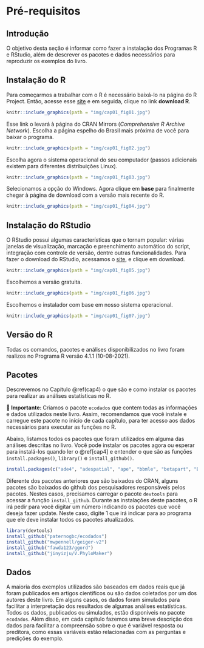 # Pré-requisitos {#cap1}

## Introdução

O objetivo desta seção é informar como fazer a instalação dos Programas R e RStudio, além de descrever os pacotes e dados necessários para reproduzir os exemplos do livro.

## Instalação do R

Para começarmos a trabalhar com o R é necessário baixá-lo na página do R Project. Então, acesse esse [site](http://www.r-project.org) e em seguida, clique no link **download R**.

```r
knitr::include_graphics(path = "img/cap01_fig01.jpg")
```


Esse link o levará à página do CRAN Mirrors (*Comprehensive R Archive Network*). Escolha a página espelho do Brasil mais próxima de você para baixar o programa.

```r
knitr::include_graphics(path = "img/cap01_fig02.jpg")
```

Escolha agora o sistema operacional do seu computador (passos adicionais existem para diferentes distribuições Linux).

```r
knitr::include_graphics(path = "img/cap01_fig03.jpg")
```

Selecionamos a opção do Windows. Agora clique em **base** para finalmente chegar à página de download com a versão mais recente do R.

```r
knitr::include_graphics(path = "img/cap01_fig04.jpg")
```

## Instalação do RStudio

O RStudio possui algumas características que o tornam popular: várias janelas de visualização, marcação e preenchimento automático do script, integração com controle de versão, dentre outras funcionalidades. Para fazer o download do RStudio, acessamos o [site](https://rstudio.com/products/rstudio/download/#download), e clique em download.

```r
knitr::include_graphics(path = "img/cap01_fig05.jpg")
```

Escolhemos a versão gratuita.

```r
knitr::include_graphics(path = "img/cap01_fig06.jpg")
```

Escolhemos o instalador com base em nosso sistema operacional.

```r
knitr::include_graphics(path = "img/cap01_fig07.jpg")
```


## Versão do R

Todas os comandos, pacotes e análises disponibilizados no livro foram realizos no Programa R versão 4.1.1 (10-08-2021).

## Pacotes

Descrevemos no Capítulo \@ref(cap4) o que são e como instalar os pacotes para realizar as análises estatísticas no R.

::: {.alert .alert-info}
<strong> 📝 Importante: </strong> Criamos o pacote `ecodados` que contem todas as informações e dados utilizados neste livro. Assim, recomendamos que você instale e carregue este pacote no início de cada capítulo, para ter acesso aos dados necessários para executar as funções no R.
:::

Abaixo, listamos todos os pacotes que foram utilizados em alguma das análises descritas no livro. Você pode instalar os pacotes agora ou esperar para instalá-los quando ler o \@ref[cap4] e entender o que são as funções `install.packages()`, `library()` e `install_github()`.

```r
install.packages(c("ade4", "adespatial", "ape", "bbmle", "betapart", "BiodiversityR", "car", "cati", "datasauRus", "devtools", "DHARMa", "dplyr", "emmeans", "factoextra", "FactoMineR", "fasterize", "FD", "forcats", "geobr", "GGally", "ggExtra", "ggforce", "ggord", "ggplot2", "ggpubr", "ggrepel", "ggspatial", "glmmTMB", "grid", "gridExtra", "here", "hillR", "iNEXT", "janitor", "kableExtra", "knitr", "labdsv", "lattice", "leaflet", "lmtest", "lsmeans", "lubridate", "mapview", "MASS", "MuMIn", "nlme", "ordinal", "palmerpenguins", "performance", "pez", "phyloregion", "phytools", "picante", "piecewiseSEM", "purrr", "pvclust", "raster", "readr", "reshape2", "rgdal" , "rnaturalearth", "RVAideMemoire", "sciplot", "sf", "sidrar", "sjPlot", "spData", "spdep", "stringr", "SYNCSA", "tibble", "tidyr", "tidyverse", "tmap", "tmaptools", "TPD", "vegan", "viridis", "visdat"), dependencies = TRUE)
```

Diferente dos pacotes anteriores que são baixados do CRAN, alguns pacotes são baixados do github dos pesquisadores responsáveis pelos pacotes. Nestes casos, precisamos carregar o pacote `devtools` para acessar a função `install_github`. Durante as instalações deste pacotes, o R irá pedir para você digitar um número indicando os pacotes que você deseja fazer update. Neste caso, digite 1 que irá indicar para ao programa que ele deve instalar todos os pacotes atualizados.

```r
library(devtools) 
install_github("paternogbc/ecodados")
install_github("mwpennell/geiger-v2")
install_github("fawda123/ggord")
install_github("jinyizju/V.PhyloMaker")
```

## Dados

A maioria dos exemplos utilizados são baseados em dados reais que já foram publicados em artigos científicos ou são dados coletados por um dos autores deste livro. Em alguns casos, os dados foram simulados para facilitar a interpretação dos resultados de algumas análises estatísticas. Todos os dados, publicados ou simulados, estão disponíveis no pacote `ecodados`. Além disso, em cada capítulo fazemos uma breve descrição dos dados para facilitar a compreensão sobre o que é variável resposta ou preditora, como essas variáveis estão relacionadas com as perguntas e predições do exemplo.
